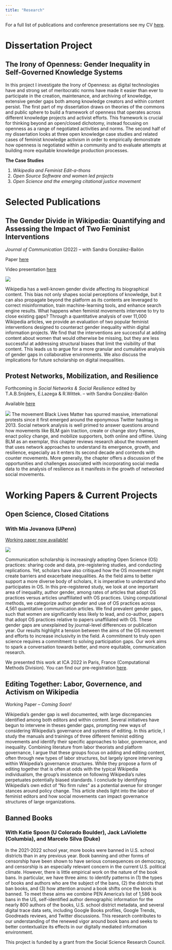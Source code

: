 ```yaml
---
title: "Research"
---
```


For a full list of publications and conference presentations see my CV [here](https://docs.google.com/document/d/1_FD2mAY9qNBXkWODcw8Kfsis0BIhz2Un/edit?usp=sharing&ouid=107560342762696849363&rtpof=true&sd=true). 

# Dissertation Project
## The Irony of Openness: Gender Inequality in Self-Governed Knowledge Systems 

In this project I investigate the Irony of Openness: as digital technologies have and strong set of meritocratic norms have made it easier than ever to participate in the creation, maintenance, and archiving of knowledge, extensive gender gaps both among knowledge creators and within content persist. The first part of my dissertation draws on theories of the commons and public sphere to build a framework of openness that operates across different knowledge projects and activist efforts. This framework is crucial for thinking beyond an open/closed dichotomy, instead focusing on openness as a range of negotiated activities and norms. The second half of my dissertation looks at three open knowledge case studies and related cases of feminist knowledge activism in order to empirically demonstrate how openness is negotiated within a community and to evaluate attempts at building more equitable knowledge production processes. 


**The Case Studies** 

1. *Wikipedia and Feminist Edit-a-thons* 
2. *Open Source Software and women led projects* 
3. *Open Science and the emerging citational justice movement* 


# Selected Publications 

## **The Gender Divide in Wikipedia: Quantifying and Assessing the Impact of Two Feminist Interventions** 
*Journal of Communication* (2022) -- with Sandra González-Bailón 

Paper [here](https://academic.oup.com/joc/article-abstract/72/3/297/6529454?redirectedFrom=fulltext&login=true)

Video presentation [here](https://www.youtube.com/embed/otN3H-hIImQ?start=2151)

![](https://github.com/islangrock/islangrock.github.io/blob/master/images/Wiki_1.jpeg?raw=true)

Wikipedia has a well-known gender divide affecting its biographical content. This bias not only shapes social perceptions of knowledge, but it can also propagate beyond the platform as its contents are leveraged to correct misinformation, train machine-learning tools, and enhance search engine results. What happens when feminist movements intervene to try to close existing gaps? Through a quantitative analysis of over 11,000 Wikipedia articles, we provide an evaluation of two popular feminist interventions designed to counteract gender inequality within digital information projects. We find that the interventions are successful at adding content about women that would otherwise be missing, but they are less successful at addressing structural biases that limit the visibility of that content. This leads us to argue for a more granular and cumulative analysis of gender gaps in collaborative environments. We also discuss the implications for future scholarship on digital inequalities.


 
## Protest Networks, Mobilization, and Resilience
Forthcoming in *Social Networks & Social Resilience* edited by T.A.B.Snijders, E.Lazega & R.Wittek. -- with Sandra González-Bailón 

Available [here](https://papers.ssrn.com/sol3/papers.cfm?abstract_id=4154594)

![](https://github.com/islangrock/islangrock.github.io/blob/master/images/book_chapter_fig.png?raw=true)
The movement Black Lives Matter has spurred massive, international protests since it first emerged around the eponymous Twitter hashtag in 2013. Social network analysis is well primed to answer questions around how movements like BLM gain traction, create or change story frames, enact policy change, and mobilize supporters, both online and offline. Using BLM as an exemplar, this chapter reviews research about the movement that uses network approaches to understand its emergence, growth, and resilience, especially as it enters its second decade and contends with counter movements. More generally, the chapter offers a discussion of the opportunities and challenges associated with incorporating social media data to the analysis of resilience as it manifests in the growth of networked social movements. 



# Working Papers & Current Projects

## Open Science, Closed Citations 
### With Mia Jovanova (UPenn)

[Working paper now available!](https://papers.ssrn.com/sol3/papers.cfm?abstract_id=4283210)

![](https://github.com/islangrock/islangrock.github.io/blob/master/images/OS_figure.png?raw=true)

Communication scholarship is increasingly adopting Open Science (OS) practices: sharing code and data, pre-registering studies, and conducting replications. Yet, scholars have also critiqued how the OS movement might create barriers and exacerbate inequalities. As the field aims to better support a more diverse body of scholars, it is imperative to understand who participates in OS. In this pre-registered study, we look at one important area of inequality, author gender, among rates of articles that adopt OS practices versus articles unaffiliated with OS practices. Using computational methods, we categorize author gender and use of OS practices across 4,561 quantitative communication articles. We find prevalent gender gaps, such that women are significantly less likely to lead, and co-author, papers that adopt OS practices relative to papers unaffiliated with OS. These gender gaps are unexplained by journal-level differences or publication year. Our results highlight a tension between the aims of the OS movement and efforts to increase inclusivity in the field. A commitment to truly open science requires a commitment to solving participation gaps. Our work aims to spark a conversation towards better, and more equitable, communication research. 

We presented this work at ICA 2022 in Paris, France (Computational Methods Division). 
You can find our pre-registration [here](https://osf.io/f5cn4/registrations). 


## Editing Together: Labor, Governence, and Activism on Wikipedia 

Working Paper -- *Coming Soon!*

Wikipedia’s gender gap is well documented, with large discrepancies identified among both editors and within content. Several initiatives have begun to intervene in theses gender gaps, prompting new ways of considering Wikipedia’s governance and systems of editing. In this article, I study the manuals and trainings of three different feminist editing movements and identify their specific approaches to labor, governance, and inequality. Combining literature from labor theorists and platform governance, I argue that these groups focus on adding and editing content, often through new types of labor structures, but largely ignore intervening within Wikipedia's governance structures. While they propose a form of editing together that is often at odds with the typical Wikipedia individualism, the group’s insistence on following Wikipedia’s rules perpetuates potentially biased standards. I conclude by identifying Wikipedia’s own edict of “No firm rules” as a potential avenue for stronger stances around policy change. This article sheds light into the labor of feminist editors and  how social movements can impact governance structures of large organizations. 

## Banned Books
### With Katie Spoon (U Colorado Boulder), Jack LaViolette (Columbia), and Marcelo Silva (Duke)

In the 2021-2022 school year, more books were banned in U.S. school districts than in any previous year. Book banning and other forms of censorship have been shown to have serious consequences on democracy, and censorship is an especially relevant concern in the current U.S. political climate. However, there is little empirical work on the nature of the book bans. In particular, we have three aims: to identify patterns in (1) the types of books and authors who are the subject of the bans, (2) the districts that ban books, and (3) how attention around a book shifts once the book is banned. To meet these aims we combine PEN America’s list of 1,586 book bans in the US, self-identified author demographic information for the nearly 800 authors of the books, U.S. school district metadata, and several digital trace data sets, including Google Books profiles, Google Trends, Goodreads reviews, and Twitter discussions. This research contributes to our understanding of the renewed vigor around book bans and seeks to better contextualize its effects in our digitally mediated information environment.

This project is funded by a grant from the Social Science Research Council. 

